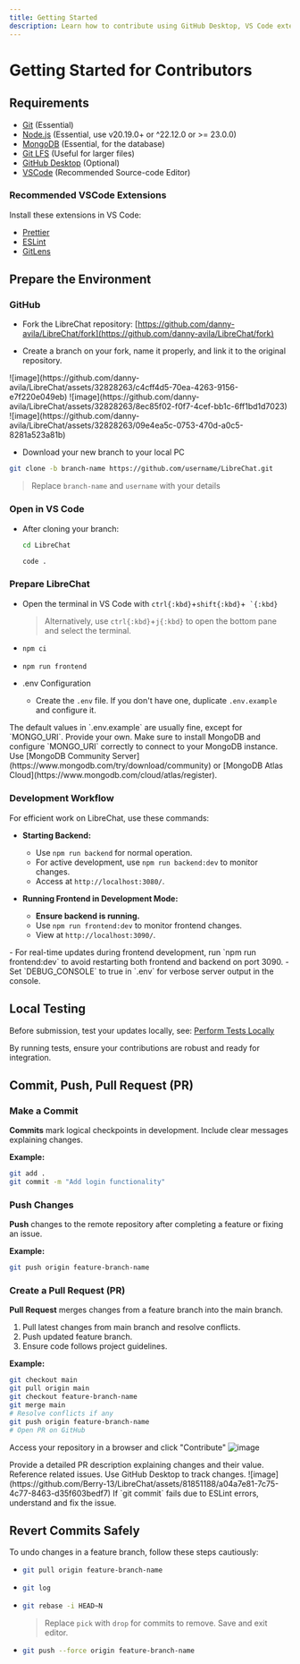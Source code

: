 ```yaml
---
title: Getting Started
description: Learn how to contribute using GitHub Desktop, VS Code extensions, and Git rebase.
---
```


# Getting Started for Contributors

## Requirements

- [Git](https://git-scm.com/downloads) (Essential)
- [Node.js](https://nodejs.org/en/download) (Essential, use v20.19.0+ or ^22.12.0 or >= 23.0.0)
- [MongoDB](https://www.mongodb.com/try/download/community) (Essential, for the database)
- [Git LFS](https://git-lfs.com/) (Useful for larger files)
- [GitHub Desktop](https://desktop.github.com/) (Optional)
- [VSCode](https://code.visualstudio.com/Download) (Recommended Source-code Editor)

### Recommended VSCode Extensions

Install these extensions in VS Code:

- [Prettier](https://marketplace.visualstudio.com/items?itemName=esbenp.prettier-vscode)
- [ESLint](https://marketplace.visualstudio.com/items?itemName=dbaeumer.vscode-eslint)
- [GitLens](https://marketplace.visualstudio.com/items?itemName=eamodio.gitlens)

## Prepare the Environment

### GitHub

- Fork the LibreChat repository: [https://github.com/danny-avila/LibreChat/fork](https://github.com/danny-avila/LibreChat/fork)

- Create a branch on your fork, name it properly, and link it to the original repository.

<Callout type="info" title="Screenshots:" emoji="📷" collapsible>
  ![image](https://github.com/danny-avila/LibreChat/assets/32828263/c4cff4d5-70ea-4263-9156-e7f220e049eb)
  ![image](https://github.com/danny-avila/LibreChat/assets/32828263/8ec85f02-f0f7-4cef-bb1c-6ff1bd1d7023)
  ![image](https://github.com/danny-avila/LibreChat/assets/32828263/09e4ea5c-0753-470d-a0c5-8281a523a81b)
</Callout>

- Download your new branch to your local PC

```sh filename="Download your LibreChat branch"
git clone -b branch-name https://github.com/username/LibreChat.git
```

> Replace `branch-name` and `username` with your details

### Open in VS Code

- After cloning your branch:
  ```sh filename="Navigate to LibreChat folder"
  cd LibreChat
  ```
  ```sh filename="Open in VS Code"
  code .
  ```

### Prepare LibreChat

- Open the terminal in VS Code with `ctrl{:kbd}`+`shift{:kbd}`+`` `{:kbd}``

  > Alternatively, use `ctrl{:kbd}`+`j{:kbd}` to open the bottom pane and select the terminal.

- ```sh filename="Install LibreChat dependencies"
  npm ci
  ```
- ```sh filename="Build Frontend"
  npm run frontend
  ```

- .env Configuration
  - Create the `.env` file. If you don't have one, duplicate `.env.example` and configure it.

<Callout type="warning" title="Warning">
  The default values in `.env.example` are usually fine, except for `MONGO_URI`. Provide your own.
  Make sure to install MongoDB and configure `MONGO_URI` correctly to connect to your MongoDB
  instance. Use [MongoDB Community Server](https://www.mongodb.com/try/download/community) or
  [MongoDB Atlas Cloud](https://www.mongodb.com/cloud/atlas/register).
</Callout>

### Development Workflow

For efficient work on LibreChat, use these commands:

- **Starting Backend:**
  - Use `npm run backend` for normal operation.
  - For active development, use `npm run backend:dev` to monitor changes.
  - Access at `http://localhost:3080/`.

- **Running Frontend in Development Mode:**
  - **Ensure backend is running.**
  - Use `npm run frontend:dev` to monitor frontend changes.
  - View at `http://localhost:3090/`.

<Callout type="tip" title="Pro Tips">
  - For real-time updates during frontend development, run `npm run frontend:dev` to avoid
  restarting both frontend and backend on port 3090. - Set `DEBUG_CONSOLE` to true in `.env` for
  verbose server output in the console.
</Callout>

## Local Testing

Before submission, test your updates locally, see: [Perform Tests Locally](/docs/development/testing)

By running tests, ensure your contributions are robust and ready for integration.

## Commit, Push, Pull Request (PR)

### Make a Commit

**Commits** mark logical checkpoints in development. Include clear messages explaining changes.

**Example:**

```bash filename=" "
git add .
git commit -m "Add login functionality"
```

### Push Changes

**Push** changes to the remote repository after completing a feature or fixing an issue.

**Example:**

```bash filename=" "
git push origin feature-branch-name
```

### Create a Pull Request (PR)

**Pull Request** merges changes from a feature branch into the main branch.

1. Pull latest changes from main branch and resolve conflicts.
2. Push updated feature branch.
3. Ensure code follows project guidelines.

**Example:**

```bash filename=" "
git checkout main
git pull origin main
git checkout feature-branch-name
git merge main
# Resolve conflicts if any
git push origin feature-branch-name
# Open PR on GitHub
```

Access your repository in a browser and click "Contribute"
![image](https://github.com/danny-avila/LibreChat/assets/32828263/4da0a287-e6d3-4e75-af6b-4cffc28f593c)

<Callout type="info" title="Note:">
  Provide a detailed PR description explaining changes and their value. Reference related issues.
</Callout>

<Callout type="tip" title="Tip">
  Use GitHub Desktop to track changes.
  ![image](https://github.com/Berry-13/LibreChat/assets/81851188/a04a7e81-7c75-4c77-8463-d35f603bedf7)
</Callout>

<Callout type="warning" title="Warning">
  If `git commit` fails due to ESLint errors, understand and fix the issue.
</Callout>

## Revert Commits Safely

To undo changes in a feature branch, follow these steps cautiously:

- ```bash filename="1. Update local repository from feature branch:"
  git pull origin feature-branch-name
  ```

- ```bash filename="2. Review commit history to determine commits to revert:"
  git log
  ```

- ```bash filename="3. Start an interactive rebase for 'N' commits to revert:"
  git rebase -i HEAD~N
  ```

  > Replace `pick` with `drop` for commits to remove. Save and exit editor.

- ```bash filename="4. Force push changes to remote repository:"
  git push --force origin feature-branch-name
  ```
